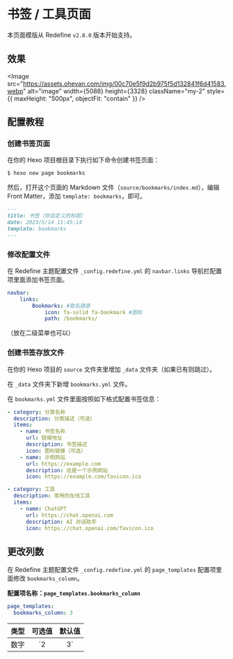 
# 书签 / 工具页面

本页面模版从 Redefine `v2.8.0` 版本开始支持。

## 效果

<Image
  src="https://assets.ohevan.com/img/00c70e5f9d2b975f5d132841f6d41583.webp" alt="image" width={5088} height={3328} className="my-2" style={{
    maxHeight: "500px",
    objectFit: "contain"
  }}
/>

## 配置教程


<Steps>

### 创建书签页面

在你的 Hexo 项目根目录下执行如下命令创建书签页面：

```bash
$ hexo new page bookmarks
```

然后，打开这个页面的 Markdown 文件（`source/bookmarks/index.md`），编辑 Front Matter，添加 `template: bookmarks`，即可。

```markdown filename="source/bookmarks/index.md" {4}
---
title: 书签（你自定义的标题）
date: 2023/5/14 11:45:14
template: bookmarks
---
```

### 修改配置文件

在 Redefine 主题配置文件 `_config.redefine.yml` 的 `navbar.links` 导航栏配置项里面添加书签页面。

```yaml filename="_config.redefine.yml" {3-5}
navbar:
    links:
        Bookmarks: #取名随意
            icon: fa-solid fa-bookmark #图标
            path: /bookmarks/
```

（放在二级菜单也可以）

### 创建书签存放文件

在你的 Hexo 项目的 `source` 文件夹里增加 `_data` 文件夹（如果已有则跳过）。

在 `_data` 文件夹下新增 `bookmarks.yml` 文件。

在 `bookmarks.yml` 文件里面按照如下格式配置书签信息：

```yaml filename="source/_data/bookmarks.yml"
- category: 分类名称
  description: 分类描述（可选）
  items:
    - name: 书签名称
      url: 链接地址
      description: 书签描述
      icon: 图标链接（可选）
    - name: 示例网站
      url: https://example.com
      description: 这是一个示例网站
      icon: https://example.com/favicon.ico

- category: 工具
  description: 常用的在线工具
  items:
    - name: ChatGPT
      url: https://chat.openai.com
      description: AI 对话助手
      icon: https://chat.openai.com/favicon.ico
```

</Steps>

## 更改列数

在 Redefine 主题配置文件 `_config.redefine.yml` 的 `page_templates` 配置项里面修改 `bookmarks_column`。

**配置项名称：`page_templates.bookmarks_column`**

```yaml filename="_config.redefine.yml"
page_templates:
  bookmarks_column: 3
```

| 类型 | 可选值 | 默认值 |
| :--: | :----: | :----: |
| 数字 | `2 | 3` |   3   |